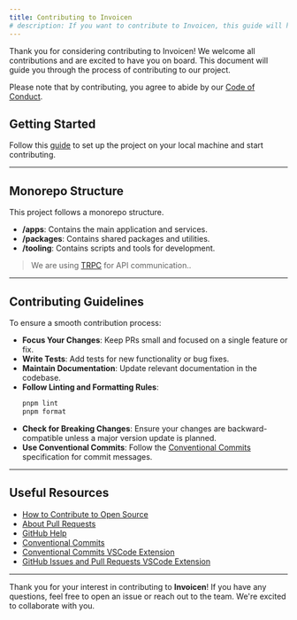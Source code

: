 ```yaml
---
title: Contributing to Invoicen
# description: If you want to contribute to Invoicen, this guide will help you get started.
---
```


Thank you for considering contributing to Invoicen! We welcome all contributions and are excited to have you on board.
This document will guide you through the process of contributing to our project.

Please note that by contributing, you agree to abide by our [Code of Conduct](https://github.com/keizerworks/invoicen/blob/v2/CODE_OF_CONDUCT.md).

## Getting Started

Follow this [guide](/getting-started/local-setup) to set up the project on your local machine and start contributing.

---

## Monorepo Structure

This project follows a monorepo structure.

- **/apps**: Contains the main application and services.
- **/packages**: Contains shared packages and utilities.
- **/tooling**: Contains scripts and tools for development.

> We are using [TRPC](https://trpc.io) for API communication..

---

## Contributing Guidelines

To ensure a smooth contribution process:

- **Focus Your Changes**: Keep PRs small and focused on a single feature or fix.
- **Write Tests**: Add tests for new functionality or bug fixes.
- **Maintain Documentation**: Update relevant documentation in the codebase.
- **Follow Linting and Formatting Rules**:
  ```bash
  pnpm lint
  pnpm format
  ```
- **Check for Breaking Changes**: Ensure your changes are backward-compatible unless a major version update is planned.
- **Use Conventional Commits**: Follow the [Conventional Commits](https://www.conventionalcommits.org/en/v1.0.0/) specification for commit messages.

---

## Useful Resources

- [How to Contribute to Open Source](https://opensource.guide/how-to-contribute/)
- [About Pull Requests](https://help.github.com/articles/about-pull-requests/)
- [GitHub Help](https://help.github.com)
- [Conventional Commits](https://www.conventionalcommits.org/en/v1.0.0/)
- [Conventional Commits VSCode Extension](https://marketplace.visualstudio.com/items?itemName=vivaxy.vscode-conventional-commits)
- [GitHub Issues and Pull Requests VSCode Extension](https://marketplace.visualstudio.com/items?itemName=GitHub.vscode-pull-request-github)

---

Thank you for your interest in contributing to **Invoicen**! If you have any questions, feel free to open an issue or reach out to the team. We're excited to collaborate with you.

